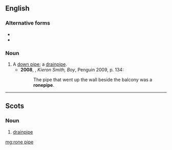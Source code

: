 ==English==

===Alternative forms===
* {{l|en|rone-pipe}}
* {{l|en|ronepipe}}

===Noun===
{{en-noun|head=[[rone]] [[pipe]]}}

# A [[down pipe]]; a [[drainpipe]].
#* '''2008''', {{w|James Kelman}}, ''Kieron Smith, Boy'', Penguin 2009, p. 134:
#*: The pipe that went up the wall beside the balcony was a '''ronepipe'''.

----

==Scots==

===Noun===
{{sco-noun}}

# [[drainpipe]]

[[mg:rone pipe]]